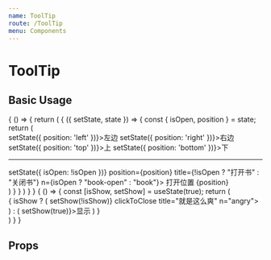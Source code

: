 ```yaml
---
name: ToolTip
route: /ToolTip
menu: Components
---
```



# ToolTip

## Basic Usage

<Playground>
  {
    () => {
      return (
        <State initial={{
          isOpen: 'isOpen',
          position: 'left'
        }}>
          {
            ({ setState, state }) => {
              const { isOpen, position } = state;
              return (
                <div>
                  <span className="ms10 link" onClick={e => setState({
                    position: 'left'
                  })}>左边</span>
                  <span className="ms10 link" onClick={e => setState({
                    position: 'right'
                  })}>右边</span>
                  <span className="ms10 link" onClick={e => setState({
                    position: 'top'
                  })}>上</span>
                  <span className="ms10 link" onClick={e => setState({
                    position: 'bottom'
                  })}>下</span>
                  <hr />
                  <ToolTip
                    onClick={e => setState({
                      isOpen: !isOpen
                    })}
                    position={position}
                    title={!isOpen ? "打开书" : "关闭书"}
                    n={isOpen ? "book-open" : "book"}>
                    打开位置 {position}
                  </ToolTip>
                </div>
              )
            }
          }
        </State>
      )
    }
  }
</Playground>

<Playground>
  {
    () => {
      const [isShow, setShow] = useState(true);
      return (
        <div>
          {
            isShow ? (
              <ToolTip
                onClick={e => setShow(!isShow)}
                clickToClose
                title="就是这么爽"
                n="angry">
              </ToolTip>
            ) : (
              <span onClick={e => setShow(true)}>显示</span>
            )
          }
        </div>
      )
    }
  }
</Playground>

## Props

<Props of={ToolTip} />
